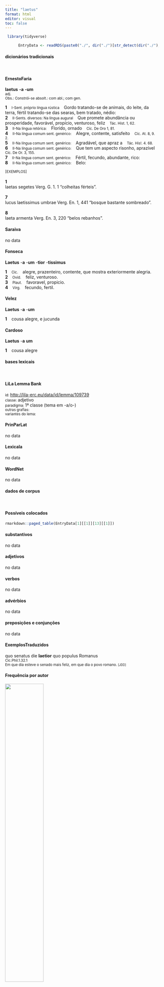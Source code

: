 ```yaml
---
title: "laetus"
format: html
editor: visual
toc: false
---
```



```r
 library(tidyverse) 

      EntryData <- readRDS(paste0("./", dir("./")[str_detect(dir("./"), "_xx108-97-101-116-117-115xx_.rds")]))

```


#### dicionários tradicionais

&emsp;




::: panel-tabset

#### ErnestoFaria

<b>laetus</b> <b>-a</b> <b>-um</b> <br> <small>adj.</small> <br> <small>Obs.: Constrói-se absolt.: com abl.; com gen.</small>   <p> <b>1</b> &ensp; <small>I-Sent. próprio língua rústica</small> &ensp; Gordo tratando-se de animais, do leite, da terra, fértil tratando-se das searas, bem tratado, nédio: &ensp; <small></small> <br> <b>2</b> &ensp; <small>II-Sents. diversos: Na língua augural</small> &ensp; Que promete abundância ou prosperidade, favorável, propício, venturoso, feliz &ensp; <small>Tác. Hist. 1, 62.</small> <br> <b>3</b> &ensp; <small>II-Na língua retórica:</small> &ensp; Florido, ornado &ensp; <small>Cíc. De Oro 1, 81.</small> <br> <b>4</b> &ensp; <small>II-Na língua comum sent. genérico:</small> &ensp; Alegre, contente, satisfeito &ensp; <small>Cíc. At. 8, 9. 2.</small> <br> <b>5</b> &ensp; <small>II-Na língua comum sent. genérico:</small> &ensp; Agradável, que apraz a &ensp; <small>Tác. His!. 4. 68.</small> <br> <b>6</b> &ensp; <small>II-Na língua comum sent. genérico:</small> &ensp; Que tem um aspecto risonho, aprazível &ensp; <small>Cíc. De Or. 3, 155.</small> <br> <b>7</b> &ensp; <small>II-Na língua comum sent. genérico:</small> &ensp; Fértil, fecundo, abundante, rico: &ensp; <small></small> <br> <b>8</b> &ensp; <small>II-Na língua comum sent. genérico:</small> &ensp; Belo: &ensp; <small></small> </p>   <p><small>[EXEMPLOS]</small><br> <br><b>1</b><br>laetas segetes Verg. G. 1. 1 “colheitas férteis”. <br> <br><b>7</b><br>lucus laetissimus umbrae Verg. En. 1, 441 “bosque bastante sombreado”. <br> <br><b>8</b><br>laeta armenta Verg. En. 3, 220 “belos rebanhos”. </p>




#### Saraiva

no data




#### Fonseca

<b>Laetus</b> -<b>a</b> -<b>um</b> -<b>tior</b> -<b>tissimus</b>   <p> <b>1</b> &ensp; <small>Cic.</small> &ensp; alegre, prazenteiro, contente, que mostra exteriormente alegria. <br> <b>2</b> &ensp; <small>Ovid.</small> &ensp; feliz, venturoso. <br> <b>3</b> &ensp; <small>Plaut.</small> &ensp; favoravel, propicio. <br> <b>4</b> &ensp; <small>Virg.</small> &ensp; fecundo, fertil. </p>




#### Velez

<b>Laetus</b> -<b>a</b> -<b>um</b>   <p> <b>1</b> &ensp; cousa alegre, e jucunda </p>




#### Cardoso

<b>Laetus</b> -<b>a</b> <b>um</b>   <p> <b>1</b> &ensp; cousa alegre </p>


:::



#### bases lexicais

&emsp;






::: panel-tabset

#### LiLa Lemma Bank

<small> id: </small> <a href=' http://lila-erc.eu/data/id/lemma/109739 ' target="_blank"> http://lila-erc.eu/data/id/lemma/109739 </a> <br>
<small> classe: </small> adjetivo    <br>
<small> paradigma: </small> 1ª classe (tema em -a/o-) <br>
<small> outras grafias: </small>  <br>
<small> variantes do lema: </small>  <br>





#### PrinParLat

no data




#### Lexicala

no data




#### WordNet

no data


:::



#### dados de corpus

&emsp;




::: panel-tabset

#### Possíveis colocados

```r

rmarkdown::paged_table(EntryData[1][[1]][13][[1]])

```


#### substantivos

no data




#### adjetivos

no data




#### verbos

no data




#### advérbios

no data




#### preposições e conjunções

no data


:::



::: panel-tabset

#### ExemplosTraduzidos

<p> quo senatus die <b>laetior</b> quo populus Romanus <br> <small> Cic.Phil.1.32.1 <br> Em que dia esteve o senado mais feliz, em que dia o povo romano. <small> [JDD] </small> </small> </p>





#### Frequência por autor

![](./Media/barchart__xx108-97-101-116-117-115xx__lemma_BY_author_Frequencies.webp){width=50% fig-alt='This charts plots the frequency of lemma by author_Frequencies. The Vergilius subcorpus registers the highest normalized frequency, with the value of 23.17 and an absolute frequency of 12. The Tacitus subcorpus follows, with a normalized frequency of 10.3 and an absolute frequency of 3. the subcorpus with the least normalized frequency is Suetonius with the normalized value of 0 and an absolute freqeuncy of 0. here are all the values: subcorpus: Caesar ; normalized frequency: 1 ; absolute frequency: 0.377672029609487. subcorpus: Cicero ; normalized frequency: 12 ; absolute frequency: 0.747551767959931. subcorpus: Horatius ; normalized frequency: 6 ; absolute frequency: 5.32812361246781. subcorpus: Ovidius ; normalized frequency: 2 ; absolute frequency: 3.43170899107756. subcorpus: Phaedrus ; normalized frequency: 1 ; absolute frequency: 1.5181417944436. subcorpus: Sallustius ; normalized frequency: 1 ; absolute frequency: 0.927557740469344. subcorpus: Seneca ; normalized frequency: 25 ; absolute frequency: 4.66583303783057. subcorpus: Suetonius ; normalized frequency: 0 ; absolute frequency: 0. subcorpus: Tacitus ; normalized frequency: 3 ; absolute frequency: 10.2986611740474. subcorpus: Vergilius ; normalized frequency: 12 ; absolute frequency: 23.1660231660232. subcorpus: Hieronymus ; normalized frequency: 0 ; absolute frequency: 0'}




#### Frequência por gênero

![](./Media/barchart__xx108-97-101-116-117-115xx__lemma_BY_genre_Frequencies.webp){width=50% fig-alt='This charts plots the frequency of lemma by genre_Frequencies. The Poesia.épica subcorpus registers the highest normalized frequency, with the value of 23.17 and an absolute frequency of 12. The Poesia.trágica subcorpus follows, with a normalized frequency of 7.82 and an absolute frequency of 9. the subcorpus with the least normalized frequency is Prosa.epistolográfica with the normalized value of 0 and an absolute freqeuncy of 0. here are all the values: subcorpus: Prosa.histórica ; normalized frequency: 5 ; absolute frequency: 1.21716692227172. subcorpus: Prosa.filosófica ; normalized frequency: 19 ; absolute frequency: 3.13009670351395. subcorpus: Prosa.oratória ; normalized frequency: 9 ; absolute frequency: 0.864113371674364. subcorpus: Prosa.epistolográfica ; normalized frequency: 0 ; absolute frequency: 0. subcorpus: Poesia.lírica ; normalized frequency: 6 ; absolute frequency: 5.04753091612686. subcorpus: Poesia.didática ; normalized frequency: 3 ; absolute frequency: 2.54474510136568. subcorpus: Poesia.trágica ; normalized frequency: 9 ; absolute frequency: 7.81792911744267. subcorpus: Poesia.épica ; normalized frequency: 12 ; absolute frequency: 23.1660231660232. subcorpus: Prosa.ficcional ; normalized frequency: 0 ; absolute frequency: 0'}




#### Frequência por século

![](./Media/barchart__xx108-97-101-116-117-115xx__lemma_BY_period_Frequencies.webp){width=50% fig-alt='This charts plots the frequency of lemma by period_Frequencies. The II.d.C. subcorpus registers the highest normalized frequency, with the value of 7.85 and an absolute frequency of 3. The I.d.C. subcorpus follows, with a normalized frequency of 4.28 and an absolute frequency of 28. the subcorpus with the least normalized frequency is IV.d.C. with the normalized value of 0 and an absolute freqeuncy of 0. here are all the values: subcorpus: I.a.C. ; normalized frequency: 32 ; absolute frequency: 1.48941121712823. subcorpus: I.d.C. ; normalized frequency: 28 ; absolute frequency: 4.28331038702769. subcorpus: II.d.C. ; normalized frequency: 3 ; absolute frequency: 7.85340314136126. subcorpus: IV.d.C. ; normalized frequency: 0 ; absolute frequency: 0'}


:::

